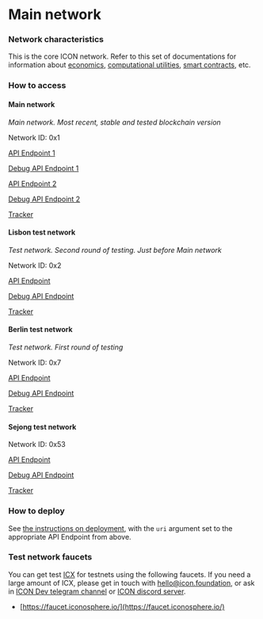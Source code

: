 # Main network

### Network characteristics

This is the core ICON network. Refer to this set of documentations for information about [economics](../../concepts/economics/), [computational utilities](../../concepts/computational-utilities/), [smart contracts](../smart-contracts/), etc.

### How to access

#### Main network

_Main network. Most recent, stable and tested blockchain version_

Network ID: 0x1

[API Endpoint 1](https://ctz.solidwallet.io/api/v3)

[Debug API Endpoint 1](https://ctz.solidwallet.io/api/v3d)

[API Endpoint 2](https://api.icon.community/api/v3)

[Debug API Endpoint 2](https://api.icon.community/api/v3d)

[Tracker](https://tracker.icon.community)

#### Lisbon test network

_Test network. Second round of testing. Just before Main network_

Network ID: 0x2

[API Endpoint](https://lisbon.net.solidwallet.io/api/v3)

[Debug API Endpoint](https://lisbon.net.solidwallet.io/api/v3d)

[Tracker](https://tracker.lisbon.icon.community)

#### Berlin test network

_Test network. First round of testing_

Network ID: 0x7

[API Endpoint](https://berlin.net.solidwallet.io/api/v3)

[Debug API Endpoint](https://berlin.net.solidwallet.io/api/v3d)

[Tracker](https://tracker.berlin.icon.community)

#### Sejong test network

Network ID: 0x53

[API Endpoint](https://sejong.net.solidwallet.io/api/v3)

[Debug API Endpoint](https://sejong.net.solidwallet.io/api/v3d)

[Tracker](https://tracker.sejong.icon.community)

### How to deploy

See [the instructions on deployment](../smart-contracts/deploying-smart-contracts.md), with the `uri` argument set to the appropriate API Endpoint from above.

### Test network faucets

You can get test [ICX](../../concepts/economics/icx.md) for testnets using the following faucets. If you need a large amount of ICX, please get in touch with [hello@icon.foundation](mailto:hello@icon.foundation), or ask in [ICON Dev telegram channel](https://t.me/icondevs) or [ICON discord server](https://discord.com/invite/7a75Hf3cFm).

* [https://faucet.iconosphere.io/](https://faucet.iconosphere.io/)
